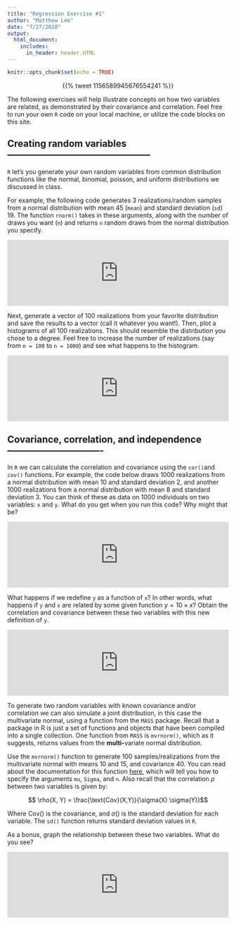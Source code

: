 ```yaml
---
title: "Regression Exercise #1"
author: "Matthew Lee"
date: "7/27/2020"
output: 
  html_document:
    includes:
      in_header: header.HTML
---
```

<script type="text/javascript" src="https://cdnjs.cloudflare.com/ajax/libs/iframe-resizer/3.5.16/iframeResizer.min.js"></script>

```r
knitr::opts_chunk$set(echo = TRUE)
```
<center>
{{% tweet 1156589945676554241 %}} 
</center>

The following exercises will help illustrate concepts on how two variables are related, as demonstrated by their covariance and correlation. Feel free to run your own `R` code on your local machine, or utilize the code blocks on this site. 

## Creating random variables -----------------------------------------------

`R` let's you generate your own random variables from common distribution functions like the normal, binomial, poisson, and uniform distributions we discussed in class.

For example, the following code generates 3 realizations/random samples from a normal distribution with mean 45 (`mean`) and standard deviation (`sd`) 19. The function `rnorm()` takes in these arguments, along with the number of draws you want (`n`) and returns `n` random draws from the normal distribution you specify. 

<!--- LEARNR EXAMPLE 1 --->
<iframe style="margin:0 auto; min-width: 100%;" id="normalEx" class="interactive" src="https://leem26.shinyapps.io/regressionEx1-normalEx/" scrolling="no" frameborder="no"></iframe>
<!--- END LEARNR EXAMPLE 1 --->


Next, generate a vector of 100 realizations from your favorite distribution and save the results to a vector (call it whatever you want!). Then, plot a histograms of all 100 realizations. This should resemble the distribution you chose to a degree. Feel free to increase the number of realizations (say from `n = 100` to `n = 1000`) and see what happens to the histogram.

<!--- LEARNR EXAMPLE 2 --->
<iframe style="margin:0 auto; min-width: 100%;" id="normalPlot" class="interactive" src="https://leem26.shinyapps.io/regressionEx1-normalPlot/" scrolling="no" frameborder="no"></iframe>
<!--- END LEARNR EXAMPLE 2 --->


## Covariance, correlation, and independence -------------------------------

In `R` we can calculate the correlation and covariance using the `cor()`and `cov()` functions. For example, the code below draws 1000 realizations from a normal distribution with mean 10 and standard deviation 2, and another 1000 realizations from a normal distribution with mean 8 and standard deviation 3. You can think of these as data on 1000 individuals on two variables: `x` and `y`. What do you get when you run this code? Why might that be?

<!--- LEARNR EXAMPLE 3 --->
<iframe style="margin:0 auto; min-width: 100%;" id="corcov" class="interactive" src="https://leem26.shinyapps.io/regressionEx1-corcov/" scrolling="no" frameborder="no"></iframe>
<!--- END LEARNR EXAMPLE 3 --->

What happens if we redefine `y` as a function of `x`? In other words, what happens if `y` and `x` are related by some given function $y = 10 \times x$? Obtain the correlation and covariance between these two variables with this new definition of `y`. 

<!--- LEARNR EXAMPLE 4 --->
<iframe style="margin:0 auto; min-width: 100%;" id="corcovScaled" class="interactive" src="https://leem26.shinyapps.io/regressionEx1-corcovScaled/" scrolling="no" frameborder="no"></iframe>
<!--- END LEARNR EXAMPLE 4 --->


To generate two random variables with known covariance and/or correlation we can also simulate a joint distribution, in this case the multivariate normal, using a function from the `MASS` package. Recall that a package in R is just a set of functions and objects that have been compiled into a single collection. One function from `MASS` is `mvrnorm()`, which as it suggests, returns values from the **multi-**variate normal distribution. 

Use the `mvrnorm()` function to generate 100 samples/realizations from the multivariate normal with means 10 and 15, and covariance 40. You can read about the documentation for this function [here](https://www.rdocumentation.org/packages/rockchalk/versions/1.8.144/topics/mvrnorm){target="_blank"}, which will tell you how to specify the arguments `mu`, `Sigma`, and `n`. Also recall that the correlation $\rho$ between two variables is given by:

$$ \rho(X, Y) = \frac{\text{Cov}(X,Y)}{\sigma(X) \sigma(Y)}$$

Where $\text{Cov()}$ is the covariance, and $\sigma()$ is the standard deviation for each variable. The `sd()` function returns standard deviation values in `R`. 

As a bonus, graph the relationship between these two variables. What do you see?

<!--- LEARNR EXAMPLE 5 --->
<iframe style="margin:0 auto; min-width: 100%;" id="corcovMVN" class="interactive" src="https://leem26.shinyapps.io/regressionEx1-corcovMVN/" scrolling="no" frameborder="no"></iframe>
<!--- END LEARNR EXAMPLE 5 --->




<script>
  iFrameResize({}, ".interactive");
</script>